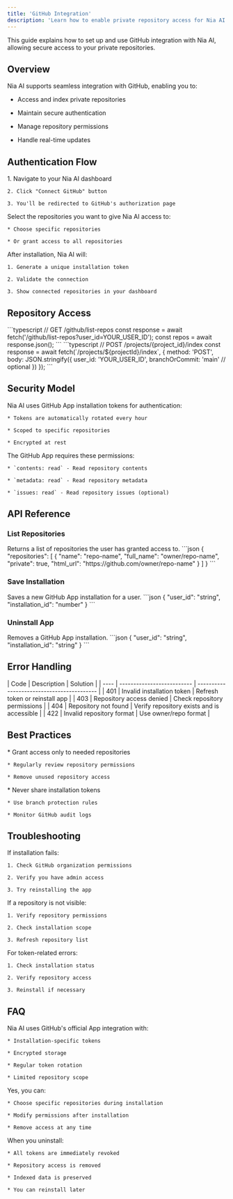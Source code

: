 ```yaml
---
title: 'GitHub Integration'
description: 'Learn how to enable private repository access for Nia AI'
---
```


<Note>
  This guide explains how to set up and use GitHub integration with Nia AI, allowing secure access to your private repositories.
</Note>

## Overview

Nia AI supports seamless integration with GitHub, enabling you to:

* Access and index private repositories

* Maintain secure authentication

* Manage repository permissions

* Handle real-time updates

## Authentication Flow

<Steps>
  <Step title="Install GitHub App">
    1. Navigate to your Nia AI dashboard

    2. Click "Connect GitHub" button

    3. You'll be redirected to GitHub's authorization page
  </Step>

  <Step title="Grant Permissions">
    Select the repositories you want to give Nia AI access to:

    * Choose specific repositories

    * Or grant access to all repositories
  </Step>

  <Step title="Verify Installation">
    After installation, Nia AI will:

    1. Generate a unique installation token

    2. Validate the connection

    3. Show connected repositories in your dashboard
  </Step>
</Steps>

## Repository Access

<Tabs>
  <Tab title="List Repositories">
    ```typescript
    // GET /github/list-repos
    const response = await fetch('/github/list-repos?user_id=YOUR_USER_ID');
    const repos = await response.json();
    ```
  </Tab>

  <Tab title="Index Repository">
    ```typescript
    // POST /projects/{project_id}/index
    const response = await fetch(`/projects/${projectId}/index`, {
      method: 'POST',
      body: JSON.stringify({
        user_id: 'YOUR_USER_ID',
        branchOrCommit: 'main' // optional
      })
    });
    ```
  </Tab>
</Tabs>

## Security Model

<AccordionGroup>
  <Accordion title="Installation Tokens">
    Nia AI uses GitHub App installation tokens for authentication:

    * Tokens are automatically rotated every hour

    * Scoped to specific repositories

    * Encrypted at rest
  </Accordion>

  <Accordion title="Permission Scopes">
    The GitHub App requires these permissions:

    * `contents: read` - Read repository contents

    * `metadata: read` - Read repository metadata

    * `issues: read` - Read repository issues (optional)
  </Accordion>
</AccordionGroup>

## API Reference

### List Repositories

<ResponseField name="GET /github/list-repos" type="endpoint">
  Returns a list of repositories the user has granted access to.

  <Expandable title="Response">
    ```json
    {
      "repositories": [
        {
          "name": "repo-name",
          "full_name": "owner/repo-name",
          "private": true,
          "html_url": "https://github.com/owner/repo-name"
        }
      ]
    }
    ```
  </Expandable>
</ResponseField>

### Save Installation

<ResponseField name="POST /user/github/installation" type="endpoint">
  Saves a new GitHub App installation for a user.

  <Expandable title="Request">
    ```json
    {
      "user_id": "string",
      "installation_id": "number"
    }
    ```
  </Expandable>
</ResponseField>

### Uninstall App

<ResponseField name="POST /user/github/uninstall" type="endpoint">
  Removes a GitHub App installation.

  <Expandable title="Request">
    ```json
    {
      "user_id": "string",
      "installation_id": "string"
    }
    ```
  </Expandable>
</ResponseField>

## Error Handling

<Card title="Common Error Codes">
  | Code | Description                | Solution                                   |
  | ---- | -------------------------- | ------------------------------------------ |
  | 401  | Invalid installation token | Refresh token or reinstall app             |
  | 403  | Repository access denied   | Check repository permissions               |
  | 404  | Repository not found       | Verify repository exists and is accessible |
  | 422  | Invalid repository format  | Use owner/repo format                      |
</Card>

## Best Practices

<CardGroup cols={2}>
  <Card title="Repository Access">
    * Grant access only to needed repositories

    * Regularly review repository permissions

    * Remove unused repository access
  </Card>

  <Card title="Security">
    * Never share installation tokens

    * Use branch protection rules

    * Monitor GitHub audit logs
  </Card>
</CardGroup>

## Troubleshooting

<AccordionGroup>
  <Accordion title="Installation Failed">
    If installation fails:

    1. Check GitHub organization permissions

    2. Verify you have admin access

    3. Try reinstalling the app
  </Accordion>

  <Accordion title="Repository Not Visible">
    If a repository is not visible:

    1. Verify repository permissions

    2. Check installation scope

    3. Refresh repository list
  </Accordion>

  <Accordion title="Token Errors">
    For token-related errors:

    1. Check installation status

    2. Verify repository access

    3. Reinstall if necessary
  </Accordion>
</AccordionGroup>

## FAQ

<AccordionGroup>
  <Accordion title="How secure is the GitHub integration?">
    Nia AI uses GitHub's official App integration with:

    * Installation-specific tokens

    * Encrypted storage

    * Regular token rotation

    * Limited repository scope
  </Accordion>

  <Accordion title="Can I limit repository access?">
    Yes, you can:

    * Choose specific repositories during installation

    * Modify permissions after installation

    * Remove access at any time
  </Accordion>

  <Accordion title="What happens if I uninstall the app?">
    When you uninstall:

    * All tokens are immediately revoked

    * Repository access is removed

    * Indexed data is preserved

    * You can reinstall later
  </Accordion>
</AccordionGroup>